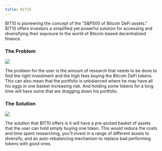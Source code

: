 ```yaml
---
title: BIT10
---
```


BIT10 is pioneering the concept of the "S\&P500 of Bitcoin DeFi assets." BIT10 offers investors a simplified yet powerful solution for accessing and diversifying their exposure to the world of Bitcoin-based decentralized finance.

### **The Problem**

<img src="https://raw.githubusercontent.com/ZeyaRabani/Gitbook2/main/public/assets/problem.png" className="rounded" />

The problem for the user is the amount of research that needs to be done to find the right investment and the high fees buying the Bitcoin DeFi tokens. This can also mean that the portfolio is unbalanced where he may have all his eggs in one basket increasing risk. And holding some tokens for a long time will have some that are dragging down his portfolio.

### **The Solution**

<img src="https://raw.githubusercontent.com/ZeyaRabani/Gitbook2/main/public/assets/solution.png" className="rounded" />

The solution that BIT10 offers is it will have a pre-picked basket of assets that the user can hold simply buying one token. This would reduce the costs and time spent researching, you'll invest in a range of different assets to diversify, and an auto-rebalancing mechanism to replace bad performing tokens with good ones.